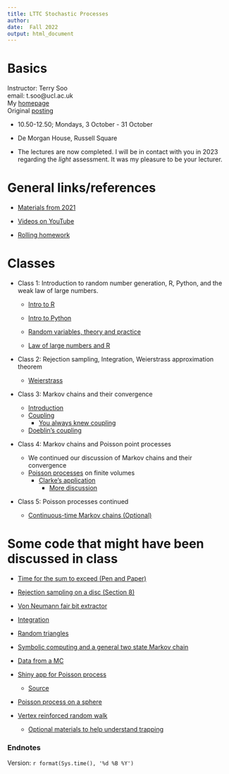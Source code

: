 ```yaml
---
title: LTTC Stochastic Processes 
author: 
date:  Fall 2022
output: html_document
---
```



#  Basics




Instructor:  Terry Soo
<br>
email:  t.soo@ucl.ac.uk
<br>
My [homepage](https://www.terrysoo.com)
<br>
Original [posting](http://www.ltcc.ac.uk/media/london-taught-course-centre/documents/Stochastic-Processes.pdf)
<br>

* 10.50-12.50; Mondays, 3 October - 31 October   
* De Morgan House, Russell Square

* The lectures are now completed.  I will be in contact with you in 2023 regarding the *light* assessment.  It was my pleasure to be your lecturer. 


# General links/references 

*  [Materials from 2021](https://tsoo-math.github.io/lttc/skeleton.html)

*  [Videos on YouTube](https://tsoo-math.github.io/ucl2/YT.html)


*  [Rolling homework](https://tsoo-math.github.io/lttc/homeworklttc.html)

# Classes

* Class 1: Introduction to random number generation, R, Python, and the weak law of large numbers.
  - [Intro to R](https://tsoo-math.github.io/ucl/intro-R.html)
  - [Intro to Python](https://nbviewer.org/url/tsoo-math.github.io/ucl2/intro-to-python.ipynb/%3Fflush_cache%3Dtrue)
  - [Random variables, theory and practice](https://tsoo-math.github.io/ucl/randomTP.html)
  
  - [Law of large numbers and R](https://tsoo-math.github.io/ucl/prob-viaR.html)


* Class 2: Rejection sampling, Integration,  Weierstrass approximation theorem

  - [Weierstrass](https://tsoo-math.github.io/ucl2/bernstein.html)

* Class 3: Markov chains and their convergence
  - [Introduction](https://tsoo-math.github.io/ucl/reviewMC.html)
  - [Coupling](https://tsoo-math.github.io/ucl/TV-lec.html)
    - [You always knew coupling](https://tsoo-math.github.io/ucl/coupling-rev.html)
  - [Doeblin's coupling](https://tsoo-math.github.io/ucl/markov-c.html)

* Class 4: Markov chains and Poisson point processes
  - We continued our discussion of Markov chains and their convergence
  - [Poisson processes](https://tsoo-math.github.io/ucl/poisson.html) on finite volumes
    - [Clarke's application](https://www.cambridge.org/core/journals/journal-of-the-institute-of-actuaries/article/abs/an-application-of-the-poisson-distribution/F75111847FDA534103BD4941BD96A78E)
      - [More discussion](https://rss.onlinelibrary.wiley.com/doi/pdf/10.1111/j.1740-9713.2019.01315.x)
      
* Class 5:  Poisson processes continued
  - [Continuous-time Markov chains (Optional)](https://tsoo-math.github.io/ucl/continuous-timeMC.html)

# Some code that might have been discussed in class

- [Time for the sum to exceed (Pen and Paper)](https://nbviewer.org/url/tsoo-math.github.io/ucl2/2021-hw-week6.ipynb/%3Fflush_cache%3Dtrue)

- [Rejection sampling on a disc (Section 8)](https://tsoo-math.github.io/ucl/randomTP.html)

- [Von Neumann fair bit extractor](https://nbviewer.org/url/tsoo-math.github.io/ucl2/intro-to-python.ipynb/%3Fflush_cache%3Dtrue)

- [Integration](https://nbviewer.org/url/tsoo-math.github.io/ucl2/2021-hw-week6.ipynb/%3Fflush_cache%3Dtrue)

- [Random triangles](https://tsoo-math.github.io/ucl3/week7-2022-inclass-sols.html)

- [Symbolic computing and a general two state Markov chain](https://tsoo-math.github.io/ucl3/week8-2022-inclass-sols.html)

- [Data from a MC](https://tsoo-math.github.io/ucl3/week9-2022-inclass-sols.html)

- [Shiny app for Poisson process](https://terry-soo.shinyapps.io/Poisson-disc/)
  - [Source](https://tsoo-math.github.io/ucl/app.R)

-  [Poisson process on a sphere](https://nbviewer.jupyter.org/url/tsoo-math.github.io/ucl2/sphere-sol.ipynb)

- [Vertex reinforced random walk](https://tsoo-math.github.io/ucl3/week10-2022-inclass-sols.html)
  - [Optional materials to help understand trapping](https://tsoo-math.github.io/ucl/borel.html)

### Endnotes

Version: `r format(Sys.time(), '%d %B %Y')`


<br>
<br>
<br>
